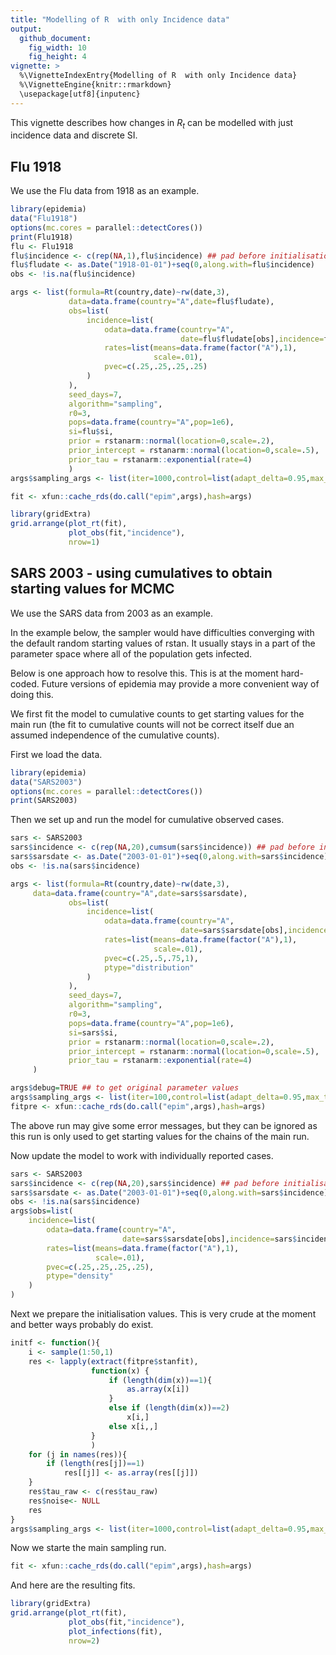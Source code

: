 ```yaml
---
title: "Modelling of R  with only Incidence data"
output: 
  github_document:
    fig_width: 10
    fig_height: 4
vignette: >
  %\VignetteIndexEntry{Modelling of R  with only Incidence data}
  %\VignetteEngine{knitr::rmarkdown}
  \usepackage[utf8]{inputenc}
---
```


This vignette describes how changes in $R_t$ can be modelled with just incidence data and discrete SI.

## Flu 1918

We use the Flu data from 1918 as an example. 
```r
library(epidemia)
data("Flu1918")
options(mc.cores = parallel::detectCores())
print(Flu1918)
flu <- Flu1918
flu$incidence <- c(rep(NA,1),flu$incidence) ## pad before initialisation
flu$fludate <- as.Date("1918-01-01")+seq(0,along.with=flu$incidence)
obs <- !is.na(flu$incidence)

args <- list(formula=Rt(country,date)~rw(date,3),
             data=data.frame(country="A",date=flu$fludate),
             obs=list(
                 incidence=list(
                     odata=data.frame(country="A",
                                      date=flu$fludate[obs],incidence=flu$incidence[obs]),
                     rates=list(means=data.frame(factor("A"),1),
                                scale=.01),
                     pvec=c(.25,.25,.25,.25)
                 )
             ),
             seed_days=7,
             algorithm="sampling",
             r0=3,
             pops=data.frame(country="A",pop=1e6),
             si=flu$si,
             prior = rstanarm::normal(location=0,scale=.2),
             prior_intercept = rstanarm::normal(location=0,scale=.5),
             prior_tau = rstanarm::exponential(rate=4)             
             )
args$sampling_args <- list(iter=1000,control=list(adapt_delta=0.95,max_treedepth=15),seed=713)
```

```r
fit <- xfun::cache_rds(do.call("epim",args),hash=args)
```

```r
library(gridExtra)
grid.arrange(plot_rt(fit),
             plot_obs(fit,"incidence"),
             nrow=1)
```

## SARS 2003  - using cumulatives to obtain starting values for MCMC

We use the SARS data from 2003 as an example. 

In the example below, the sampler would have difficulties converging with the
default random starting values of rstan. It usually stays in a part of the parameter space where all of the population gets infected. 

Below is one approach how to resolve this. This is at the moment
hard-coded. Future versions of epidemia may provide a more convenient
way of doing this.

We first fit the model to cumulative counts to get starting values for
the main run (the fit to cumulative counts will not be correct itself
due an assumed independence of the cumulative counts).  

First we load the data.

```r
library(epidemia)
data("SARS2003")
options(mc.cores = parallel::detectCores())
print(SARS2003)
```
Then we set up and run the model for cumulative observed cases.
```r
sars <- SARS2003
sars$incidence <- c(rep(NA,20),cumsum(sars$incidence)) ## pad before initialisation
sars$sarsdate <- as.Date("2003-01-01")+seq(0,along.with=sars$incidence)
obs <- !is.na(sars$incidence)

args <- list(formula=Rt(country,date)~rw(date,3),
     data=data.frame(country="A",date=sars$sarsdate),
             obs=list(
                 incidence=list(
                     odata=data.frame(country="A",
                                      date=sars$sarsdate[obs],incidence=sars$incidence[obs]),
                     rates=list(means=data.frame(factor("A"),1),
                                scale=.01),
                     pvec=c(.25,.5,.75,1),
                     ptype="distribution"
                 )
             ),
             seed_days=7,
             algorithm="sampling",
             r0=3,
             pops=data.frame(country="A",pop=1e6),
             si=sars$si,
             prior = rstanarm::normal(location=0,scale=.2),
             prior_intercept = rstanarm::normal(location=0,scale=.5),
             prior_tau = rstanarm::exponential(rate=4)             
     )
```

```r
args$debug=TRUE ## to get original parameter values
args$sampling_args <- list(iter=100,control=list(adapt_delta=0.95,max_treedepth=15),seed=77239,chains=1)
fitpre <- xfun::cache_rds(do.call("epim",args),hash=args)
```
The above run may give some error messages, but they can be ignored as this run is only used to get starting values for the chains of the main run.

Now update the model to work with individually reported cases.
```r
sars <- SARS2003
sars$incidence <- c(rep(NA,20),sars$incidence) ## pad before initialisation
sars$sarsdate <- as.Date("2003-01-01")+seq(0,along.with=sars$incidence)
obs <- !is.na(sars$incidence)
args$obs=list(
    incidence=list(
        odata=data.frame(country="A",
                         date=sars$sarsdate[obs],incidence=sars$incidence[obs]),
        rates=list(means=data.frame(factor("A"),1),
                   scale=.01),
        pvec=c(.25,.25,.25,.25),
        ptype="density"
    )
)    
```

Next we prepare the initialisation values. This is very crude at the moment and better ways probably do exist. 
```r
initf <- function(){
    i <- sample(1:50,1)
    res <- lapply(extract(fitpre$stanfit),
                  function(x) {
                      if (length(dim(x))==1){
                          as.array(x[i])
                      }
                      else if (length(dim(x))==2)
                          x[i,]
                      else x[i,,]
                  }
                  )
    for (j in names(res)){
        if (length(res[j])==1)
            res[[j]] <- as.array(res[[j]])
    }
    res$tau_raw <- c(res$tau_raw)
    res$noise<- NULL
    res
}
args$sampling_args <- list(iter=1000,control=list(adapt_delta=0.95,max_treedepth=15),seed=713,init=initf)
```


Now we starte the main sampling run.

```r
fit <- xfun::cache_rds(do.call("epim",args),hash=args)
```


And here are the resulting fits. 
```r
library(gridExtra)
grid.arrange(plot_rt(fit),
             plot_obs(fit,"incidence"),
             plot_infections(fit),
             nrow=2)
```
